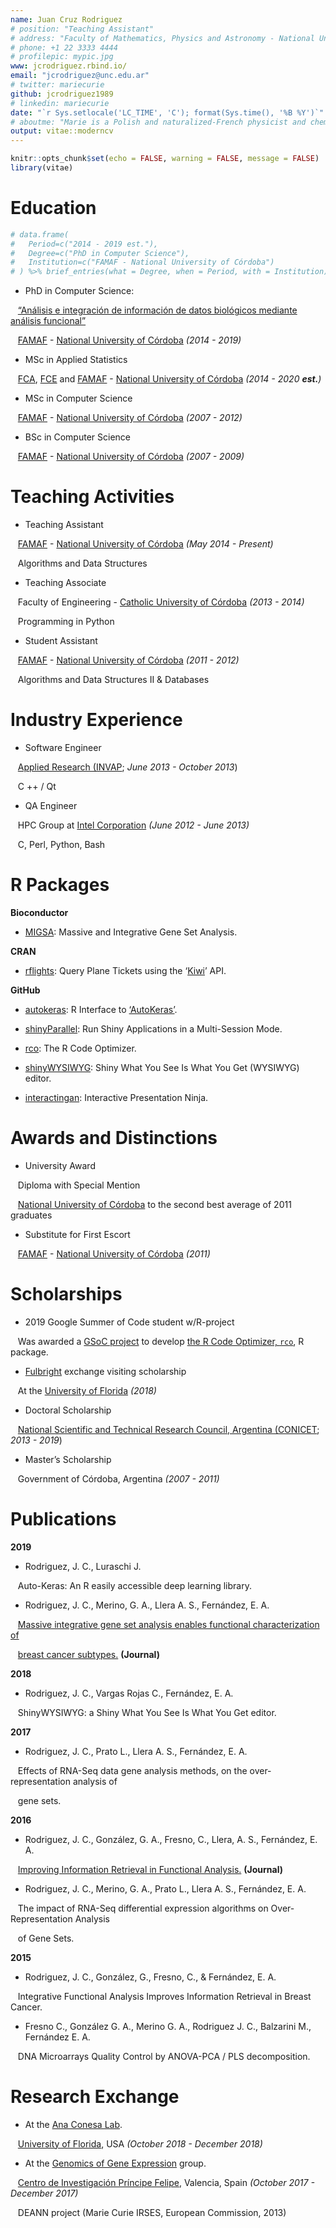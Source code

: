 ```yaml
---
name: Juan Cruz Rodriguez
# position: "Teaching Assistant"
# address: "Faculty of Mathematics, Physics and Astronomy - National University of Córdoba"
# phone: +1 22 3333 4444
# profilepic: mypic.jpg
www: jcrodriguez.rbind.io/
email: "jcrodriguez@unc.edu.ar"
# twitter: mariecurie
github: jcrodriguez1989
# linkedin: mariecurie
date: "`r Sys.setlocale('LC_TIME', 'C'); format(Sys.time(), '%B %Y')`"
# aboutme: "Marie is a Polish and naturalized-French physicist and chemist who conducts pioneering research on radioactivity."
output: vitae::moderncv
---
```


<!-- vitae::moderncv -->
<!-- vitae::twentyseconds -->
<!-- vitae::awesomecv not working! -->
<!-- vitae::hyndman -->

```r
knitr::opts_chunk$set(echo = FALSE, warning = FALSE, message = FALSE)
library(vitae)
```

# Education

```r
# data.frame(
#   Period=c("2014 - 2019 est."),
#   Degree=c("PhD in Computer Science"),
#   Institution=c("FAMAF - National University of Córdoba")
# ) %>% brief_entries(what = Degree, when = Period, with = Institution)
```

* PhD in Computer Science:

&nbsp;&nbsp; 
["Análisis e integración de información de datos biológicos mediante análisis funcional"](https://jcrodriguez1989.github.io/tesis_doctoral/)

<!-- Research topic: "Statistical/computational methodologies for functional  -->
<!-- analysis at the level of gene isomorphisms". -->

&nbsp;&nbsp; 
[FAMAF](https://www.famaf.unc.edu.ar/) - [National University of Córdoba](https://www.unc.edu.ar/english/) *(2014 - 2019)*

* MSc in Applied Statistics

&nbsp;&nbsp; 
[FCA](http://www.agro.unc.edu.ar/), [FCE](http://www.eco.unc.edu.ar/) and [FAMAF](https://www.famaf.unc.edu.ar/) - [National University of Córdoba](https://www.unc.edu.ar/english/) *(2014 - 2020 **est.**)*

* MSc in Computer Science

&nbsp;&nbsp; 
[FAMAF](https://www.famaf.unc.edu.ar/) - [National University of Córdoba](https://www.unc.edu.ar/english/) *(2007 - 2012)*

* BSc in Computer Science

&nbsp;&nbsp; 
[FAMAF](https://www.famaf.unc.edu.ar/) - [National University of Córdoba](https://www.unc.edu.ar/english/) *(2007 - 2009)*


# Teaching Activities

* Teaching Assistant

&nbsp;&nbsp; 
[FAMAF](https://www.famaf.unc.edu.ar/) - [National University of Córdoba](https://www.unc.edu.ar/english/) *(May 2014 - Present)*

&nbsp;&nbsp; 
Algorithms and Data Structures

<!-- **Postgraduate course** -->

<!-- [IBYME - CONICET](https://www.ibyme.org.ar/) *(December 2015)* -->

<!-- "Chromatin and gene regulation: from the gen to the genome" -->

* Teaching Associate

&nbsp;&nbsp; 
Faculty of Engineering - [Catholic University of Córdoba](https://ucc.edu.ar/) *(2013 - 2014)*

&nbsp;&nbsp; 
Programming in Python

* Student Assistant

&nbsp;&nbsp; 
[FAMAF](https://www.famaf.unc.edu.ar/) - [National University of Córdoba](https://www.unc.edu.ar/english/) *(2011 - 2012)*

&nbsp;&nbsp; 
Algorithms and Data Structures II & Databases


# Industry Experience

* Software Engineer

&nbsp;&nbsp; 
[Applied Research (INVAP](http://www.invap.com.ar/en/); *June 2013 - October 2013*)

&nbsp;&nbsp; 
C ++ / Qt

* QA Engineer

&nbsp;&nbsp; 
HPC Group at [Intel Corporation](https://www.intel.com) *(June 2012 - June 2013)*

&nbsp;&nbsp; 
C, Perl, Python, Bash

# R Packages

**Bioconductor**

* [MIGSA](http://bioconductor.org/packages/MIGSA/): Massive and Integrative Gene Set Analysis.

**CRAN**

* [rflights](https://cran.r-project.org/package=rflights): Query Plane Tickets using the '[Kiwi](https://www.kiwi.com)' API.

**GitHub**

* [autokeras](https://github.com/jcrodriguez1989/autokeras): R Interface to ['AutoKeras'](https://autokeras.com/).

* [shinyParallel](https://github.com/jcrodriguez1989/shinyParallel): Run Shiny Applications in a Multi-Session Mode.

* [rco](https://github.com/jcrodriguez1989/rco): The R Code Optimizer.

* [shinyWYSIWYG](https://github.com/jcrodriguez1989/shinyWYSIWYG): Shiny What You See Is What You Get (WYSIWYG) editor.

* [interactingan](https://github.com/jcrodriguez1989/interactingan): Interactive Presentation Ninja.

# Awards and Distinctions

* University Award

&nbsp;&nbsp; 
Diploma with Special Mention

&nbsp;&nbsp; 
[National University of Córdoba](https://www.unc.edu.ar/english/) to the second best average of 
2011 graduates

* Substitute for First Escort

&nbsp;&nbsp; 
[FAMAF](https://www.famaf.unc.edu.ar/) - [National University of Córdoba](https://www.unc.edu.ar/english/) *(2011)*


# Scholarships

* 2019 Google Summer of Code student w/R-project

&nbsp;&nbsp; 
Was awarded a [GSoC project](https://summerofcode.withgoogle.com/archive/2019/projects/6300906386096128/) to develop [the R Code Optimizer, `rco`](https://jcrodriguez1989.github.io/rco/), R package.

* [Fulbright](https://www.cies.org/) exchange visiting scholarship

&nbsp;&nbsp; 
At the [University of Florida](https://www.ufl.edu/) *(2018)*

* Doctoral Scholarship

<!-- Research topic: "Information analysis and integration methodologies for genomic  -->
<!-- data from mass sequencing technologies." -->

&nbsp;&nbsp; 
[National Scientific and Technical Research Council, Argentina (CONICET](https://www.conicet.gov.ar/?lan=en); *2013 - 2019*)

* Master's Scholarship

&nbsp;&nbsp; 
Government of Córdoba, Argentina *(2007 - 2011)*


# Publications

**2019**

* Rodriguez, J. C., Luraschi J.

&nbsp;&nbsp; 
Auto-Keras: An R easily accessible deep learning library.

<!-- At the Latinamerican Conference About the Use of R in R&D. Santiago, Chile. -->

* Rodriguez, J. C., Merino, G. A., Llera A. S., Fernández, E. A.

&nbsp;&nbsp; 
[Massive integrative gene set analysis enables functional characterization of ](https://doi.org/10.1016/j.jbi.2019.103157)

&nbsp;&nbsp; 
[breast cancer subtypes.](https://doi.org/10.1016/j.jbi.2019.103157) **(Journal)**

**2018**

* Rodriguez, J. C., Vargas Rojas C., Fernández, E. A.

&nbsp;&nbsp; 
ShinyWYSIWYG: a Shiny What You See Is What You Get editor.

<!-- At the Latinamerican Conference About the Use of R in R&D. Buenos Aires. -->

**2017**

* Rodriguez, J. C., Prato L., Llera A. S., Fernández, E. A.

&nbsp;&nbsp; 
Effects of RNA-Seq data gene analysis methods, on the 
over-representation analysis of

&nbsp;&nbsp; 
gene sets.

<!-- At the Argentine Congress of Bioengineering. Córdoba. -->

**2016**

* Rodriguez, J. C., González, G. A., Fresno, C., Llera, A. S., Fernández, E. A.

&nbsp;&nbsp; 
[Improving Information Retrieval in Functional Analysis.](https://doi.org/10.1016/j.compbiomed.2016.09.017) **(Journal)**

<!-- &nbsp;&nbsp; Computers in Biology and Medicine. Amsterdam; Year: 2016 vol. 79 p. 10 - 20 *(Journal)*. -->

* Rodriguez, J. C., Merino, G. A., Prato L., Llera A. S., Fernández, E. A.

&nbsp;&nbsp; 
The impact of RNA-Seq differential expression algorithms on 
Over-Representation Analysis

&nbsp;&nbsp; 
of Gene Sets.

<!-- In International Society for Computational Biology Latin America Bioinformatics  -->
<!-- Conference. Buenos Aires. -->

**2015**

* Rodriguez, J. C., González, G., Fresno, C., & Fernández, E. A.

&nbsp;&nbsp; 
Integrative Functional Analysis Improves Information Retrieval in Breast Cancer.

<!-- In Iberoamerican Congress on Pattern Recognition (pp. 43-50). Springer International -->
<!-- Publishing. -->

* Fresno C., González G. A., Merino G. A., Rodriguez J. C., Balzarini M., Fernández E. A.

&nbsp;&nbsp; 
DNA Microarrays Quality Control by ANOVA-PCA / PLS decomposition.

<!-- In XIX Scientific Meeting of the Biometry Argentine Group. -->


# Research Exchange

* At the [Ana Conesa Lab](http://conesalab.org/).

&nbsp;&nbsp; 
[University of Florida](https://www.ufl.edu/), USA *(October 2018 - December 2018)*

* At the [Genomics of Gene Expression](http://conesalab.org/) group.

<!-- Developing a European American NGS analysis Network. -->

&nbsp;&nbsp; 
[Centro de Investigación Príncipe Felipe](http://www.cipf.es/en/), Valencia, Spain *(October 2017 - December 2017)*

&nbsp;&nbsp; 
DEANN project (Marie Curie IRSES, European Commission, 2013)

<!-- Languages: -->

<!-- Spanish: Native. -->
<!-- English: Advanced. -->
